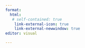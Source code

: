 ---
format:
  html:
   # self-contained: true
    link-external-icon: true
    link-external-newwindow: true
editor: visual

---

# 
